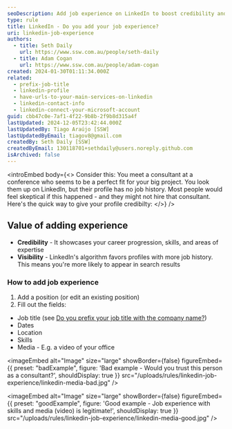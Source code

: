 ```yaml
---
seoDescription: Add job experience on LinkedIn to boost credibility and visibility by showcasing career progression, skills, and areas of expertise, making you more discoverable in search results.
type: rule
title: LinkedIn - Do you add your job experience?
uri: linkedin-job-experience
authors:
  - title: Seth Daily
    url: https://www.ssw.com.au/people/seth-daily
  - title: Adam Cogan
    url: https://www.ssw.com.au/people/adam-cogan
created: 2024-01-30T01:11:34.000Z
related:
  - prefix-job-title
  - linkedin-profile
  - have-urls-to-your-main-services-on-linkedin
  - linkedin-contact-info
  - linkedin-connect-your-microsoft-account
guid: cbb47c0e-7af1-4f22-9b8b-2f9b8d315a4f
lastUpdated: 2024-12-05T23:42:44.000Z
lastUpdatedBy: Tiago Araújo [SSW]
lastUpdatedByEmail: tiagov8@gmail.com
createdBy: Seth Daily [SSW]
createdByEmail: 130118701+sethdaily@users.noreply.github.com
isArchived: false
---
```


<introEmbed
  body={<>
Consider this: You meet a consultant at a conference who seems to be a perfect fit for your big project. You look them up on LinkedIn, but their profile has no job history. Most people would feel skeptical if this happened - and they might not hire that consultant. Here's the quick way to give your profile credibilty:
  </>}
/>
## Value of adding experience

* **Credibility** - It showcases your career progression, skills, and areas of expertise
* **Visibility** - LinkedIn's algorithm favors profiles with more job history. This means you're more likely to appear in search results

### How to add job experience

1. Add a position (or edit an existing position)
2. Fill out the fields:

* Job title (see [Do you prefix your job title with the company name?](/prefix-job-title))
* Dates
* Location
* Skills
* Media - E.g. a video of your office

<imageEmbed
  alt="Image"
  size="large"
  showBorder={false}
  figureEmbed={{
    preset: "badExample",
    figure: 'Bad example - Would you trust this person as a consultant?',
    shouldDisplay: true
  }}
  src="/uploads/rules/linkedin-job-experience/linkedin-media-bad.jpg"
/>

<imageEmbed
  alt="Image"
  size="large"
  showBorder={false}
  figureEmbed={{
    preset: "goodExample",
    figure: 'Good example - Job experience with skills and media (video) is legitimate!',
    shouldDisplay: true
  }}
  src="/uploads/rules/linkedin-job-experience/linkedin-media-good.jpg"
/>
